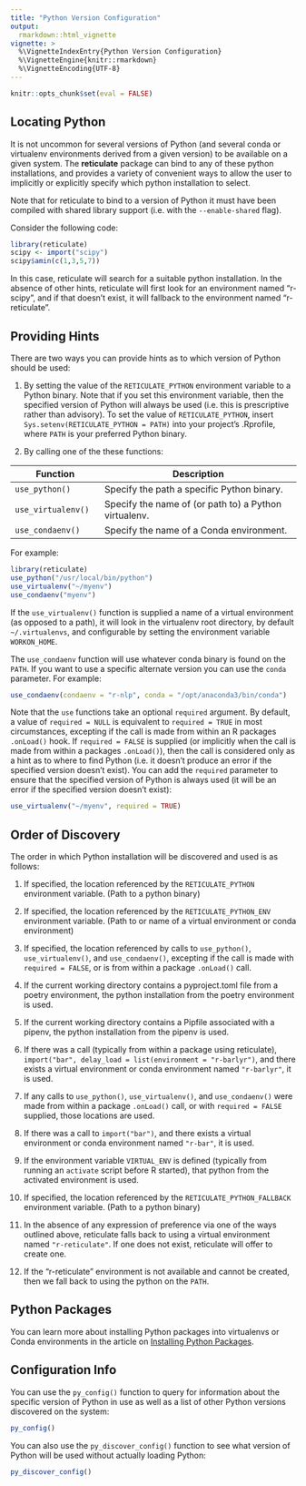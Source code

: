 ```yaml
---
title: "Python Version Configuration"
output:
  rmarkdown::html_vignette
vignette: >
  %\VignetteIndexEntry{Python Version Configuration}
  %\VignetteEngine{knitr::rmarkdown}
  %\VignetteEncoding{UTF-8}
---
```


```r
knitr::opts_chunk$set(eval = FALSE)
```

## Locating Python

It is not uncommon for several versions of Python (and several conda or virtualenv environments derived from a given version) to be available on a given system. The **reticulate** package can bind to any of these python installations, and provides a variety of convenient ways to allow the user to implicitly or explicitly specify which python installation to select.

Note that for reticulate to bind to a version of Python it must have been compiled with shared library support (i.e. with the `--enable-shared` flag).

Consider the following code:

```r
library(reticulate)
scipy <- import("scipy")
scipy$amin(c(1,3,5,7))
```

In this case, reticulate will search for a suitable python installation. In the absence of other hints, reticulate will first look for an environment named "r-scipy", and if that doesn't exist, it will fallback to the environment named "r-reticulate".

## Providing Hints

There are two ways you can provide hints as to which version of Python should be used:

1.  By setting the value of the `RETICULATE_PYTHON` environment variable to a Python binary. Note that if you set this environment variable, then the specified version of Python will always be used (i.e. this is prescriptive rather than advisory). To set the value of `RETICULATE_PYTHON`, insert `Sys.setenv(RETICULATE_PYTHON = PATH)` into your project's .Rprofile, where `PATH` is your preferred Python binary.

2.  By calling one of the these functions:

| Function           | Description                                           |
|-----------------------|-------------------------------------------------|
| `use_python()`     | Specify the path a specific Python binary.            |
| `use_virtualenv()` | Specify the name of (or path to) a Python virtualenv. |
| `use_condaenv()`   | Specify the name of a Conda environment.              |

For example:

```r
library(reticulate)
use_python("/usr/local/bin/python")
use_virtualenv("~/myenv")
use_condaenv("myenv")
```

If the `use_virtualenv()` function is supplied a name of a virtual environment (as opposed to a path), it will look in the virtualenv root directory, by default `~/.virtualenvs`, and configurable by setting the environment variable `WORKON_HOME`.

The `use_condaenv` function will use whatever conda binary is found on the `PATH`. If you want to use a specific alternate version you can use the `conda` parameter. For example:

```r
use_condaenv(condaenv = "r-nlp", conda = "/opt/anaconda3/bin/conda")
```

Note that the `use` functions take an optional `required` argument. By default, a value of `required = NULL` is equivalent to `required = TRUE` in most circumstances, excepting if the call is made from within an R packages `.onLoad()` hook. If `required = FALSE` is supplied (or implicitly when the call is made from within a packages `.onLoad()`), then the call is considered only as a hint as to where to find Python (i.e. it doesn't produce an error if the specified version doesn't exist). You can add the `required` parameter to ensure that the specified version of Python is always used (it will be an error if the specified version doesn't exist):

```r
use_virtualenv("~/myenv", required = TRUE)
```

## Order of Discovery

The order in which Python installation will be discovered and used is as follows:

1.  If specified, the location referenced by the `RETICULATE_PYTHON` environment variable. (Path to a python binary)

2.  If specified, the location referenced by the `RETICULATE_PYTHON_ENV` environment variable. (Path to or name of a virtual environment or conda environment)

3.  If specified, the location referenced by calls to `use_python()`, `use_virtualenv()`, and `use_condaenv()`, excepting if the call is made with `required = FALSE`, or is from within a package `.onLoad()` call.

4.  If the current working directory contains a pyproject.toml file from a poetry environment, the python installation from the poetry environment is used.

5.  If the current working directory contains a Pipfile associated with a pipenv, the python installation from the pipenv is used.

6.  If there was a call (typically from within a package using reticulate), `import("bar", delay_load = list(environment = "r-barlyr")`, and there exists a virtual environment or conda environment named `"r-barlyr"`, it is used.

7.  If any calls to `use_python()`, `use_virtualenv()`, and `use_condaenv()` were made from within a package `.onLoad()` call, or with `required = FALSE` supplied, those locations are used.

8.  If there was a call to `import("bar")`, and there exists a virtual environment or conda environment named `"r-bar"`, it is used.

9.  If the environment variable `VIRTUAL_ENV` is defined (typically from running an `activate` script before R started), that python from the activated environment is used.

10. If specified, the location referenced by the `RETICULATE_PYTHON_FALLBACK` environment variable. (Path to a python binary)

11. In the absence of any expression of preference via one of the ways outlined above, reticulate falls back to using a virtual environment named `"r-reticulate"`. If one does not exist, reticulate will offer to create one.

12. If the "r-reticulate" environment is not available and cannot be created, then we fall back to using the python on the `PATH`.

## Python Packages

You can learn more about installing Python packages into virtualenvs or Conda environments in the article on [Installing Python Packages](python_packages.html).

## Configuration Info

You can use the `py_config()` function to query for information about the specific version of Python in use as well as a list of other Python versions discovered on the system:

```r
py_config()
```

You can also use the `py_discover_config()` function to see what version of Python will be used without actually loading Python:

```r
py_discover_config()
```
